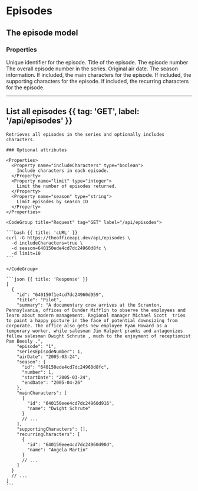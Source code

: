 
# Episodes

## The episode model

### Properties

<Properties>
  <Property name="id" type="string">
    Unique identifier for the episode.
  </Property>
  <Property name="title" type="string">
    Title of the episode.
  </Property>
  <Property name="episode" type="string">
    The episode number
  </Property>
  <Property name="seriesEpisodeNumber" type="integer">
    The overall episode number in the series.
  </Property>
  <Property name="airDate" type="string">
    Original air date.
  </Property>
  <Property name="season" type="Season">
    The season information.
  </Property>
  <Property name="mainCharacters" type="Character">
    If included, the main characters for the episode.
  </Property>
  <Property name="supportingCharacters" type="Character">
    If included, the supporting characters for the episode.
  </Property>
  <Property name="recurringCharacters" type="Character">
    If included, the recurring characters for the episode.
  </Property>
</Properties>

---

## List all episodes {{ tag: 'GET', label: '/api/episodes' }}

<Row>
  <Col>

    Retrieves all episodes in the series and optionally includes characters.

    ### Optional attributes

    <Properties>
      <Property name="includeCharacters" type="boolean">
        Include characters in each episode.
      </Property>
      <Property name="limit" type="integer">
        Limit the number of episodes returned.
      </Property>
      <Property name="season" type="string">
        Limit episodes by season ID
      </Property>
    </Properties>

  </Col>
  <Col sticky>

    <CodeGroup title="Request" tag="GET" label="/api/episodes">

    ```bash {{ title: 'cURL' }}
    curl -G https://theofficeapi.dev/api/episodes \
      -d includeCharacters=true \
      -d season=640150ede4cd7dc24960d8fc \
      -d limit=10
    ```

    </CodeGroup>

    ```json {{ title: 'Response' }}
    [
      {
        "id": "640150f1e4cd7dc24960d959",
        "title": "Pilot",
        "summary": "A documentary crew arrives at the Scranton, Pennsylvania, offices of Dunder Mifflin to observe the employees and learn about modern management. Regional manager Michael Scott  tries to paint a happy picture in the face of potential downsizing from corporate. The office also gets new employee Ryan Howard as a temporary worker, while salesman Jim Halpert pranks and antagonizes fellow salesman Dwight Schrute , much to the enjoyment of receptionist Pam Beesly .",
        "episode": "1",
        "seriesEpisodeNumber": 1,
        "airDate": "2005-03-24",
        "season": {
          "id": "640150ede4cd7dc24960d8fc",
          "number": 1,
          "startDate": "2005-03-24",
          "endDate": "2005-04-26"
        },
        "mainCharacters": [
          {
            "id": "640150eee4cd7dc24960d916",
            "name": "Dwight Schrute"
          }
          // ...
        ],
        "supportingCharacters": [],
        "recurringCharacters": [
          {
            "id": "640150eee4cd7dc24960d90d",
            "name": "Angela Martin"
          }
          // ...
        ]
      }
      // ...
    ]
    ```

  </Col>
</Row>
